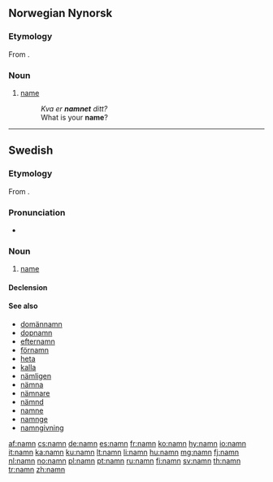 {{also|nämn}}
==Norwegian Nynorsk==

===Etymology===
From {{etyl|non|nn}} {{term|nafn|lang=non}}.

===Noun===
{{nn-noun-n1}}

# [[name]]
#: ''Kva er '''namnet''' ditt?''
#: What is your '''name'''?

----

==Swedish==

===Etymology===
From {{etyl|non|sv}} {{term|nafn|lang=non}}.

===Pronunciation===
* {{audio|Sv-namn.ogg|audio}}

===Noun===
{{sv-noun|g=n}}

# [[name]]

====Declension====
{{sv-noun-n-zero}}

====See also====
* [[domännamn]]
* [[dopnamn]]
* [[efternamn]]
* [[förnamn]]
* [[heta]]
* [[kalla]]
* [[nämligen]]
* [[nämna]]
* [[nämnare]]
* [[nämnd]]
* [[namne]]
* [[namnge]]
* [[namngivning]]

[[af:namn]]
[[cs:namn]]
[[de:namn]]
[[es:namn]]
[[fr:namn]]
[[ko:namn]]
[[hy:namn]]
[[io:namn]]
[[it:namn]]
[[ka:namn]]
[[ku:namn]]
[[lt:namn]]
[[li:namn]]
[[hu:namn]]
[[mg:namn]]
[[fj:namn]]
[[nl:namn]]
[[no:namn]]
[[pl:namn]]
[[pt:namn]]
[[ru:namn]]
[[fi:namn]]
[[sv:namn]]
[[th:namn]]
[[tr:namn]]
[[zh:namn]]
